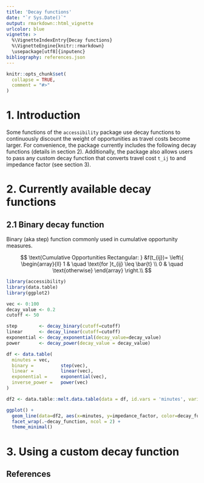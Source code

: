 ```yaml
---
title: 'Decay functions'
date: "`r Sys.Date()`"
output: rmarkdown::html_vignette
urlcolor: blue
vignette: >
  %\VignetteIndexEntry{Decay functions} 
  %\VignetteEngine{knitr::rmarkdown} 
  \usepackage[utf8]{inputenc}
bibliography: references.json
---
```


```r
knitr::opts_chunk$set(
  collapse = TRUE,
  comment = "#>"
)
```

# 1. Introduction

Some functions of the `accessibility` package use decay functions to continuously discount the weight of opportunities as travel costs become larger. For convenience, the package currently includes the following decay functions (details in section 2). Additionally, the package also allows users to pass any custom decay function that converts travel cost `t_ij` to and impedance factor (see section 3).

# 2. Currently available decay functions

## 2.1 Binary decay function

Binary (aka step) function commonly used in cumulative opportunity measures.

$$
  \text{Cumulative Opportunities Rectangular: } &f(t_{ij})= \left\{
      \begin{array}{ll}
          1 & \quad \text{for }t_{ij} \leq \bar{t} \\
          0 & \quad \text{otherwise}
      \end{array}
    \right.\\
$$

```r
library(accessibility)
library(data.table)
library(ggplot2)

vec <- 0:100
decay_value <- 0.2
cutoff <- 50

step        <- decay_binary(cutoff=cutoff)
linear      <- decay_linear(cutoff=cutoff)
exponential <- decay_exponential(decay_value=decay_value)
power       <- decay_power(decay_value = decay_value)

df <- data.table(
  minutes = vec,
  binary =          step(vec),
  linear =          linear(vec),
  exponential =     exponential(vec),
  inverse_power =   power(vec)
)

df2 <- data.table::melt.data.table(data = df, id.vars = 'minutes', variable.name = 'decay_function', value.name = 'impedance_factor')

ggplot() +
  geom_line(data=df2, aes(x=minutes, y=impedance_factor, color=decay_function), show.legend = FALSE) +
  facet_wrap(.~decay_function, ncol = 2) +
  theme_minimal()

```

# 3. Using a custom decay function

## References
